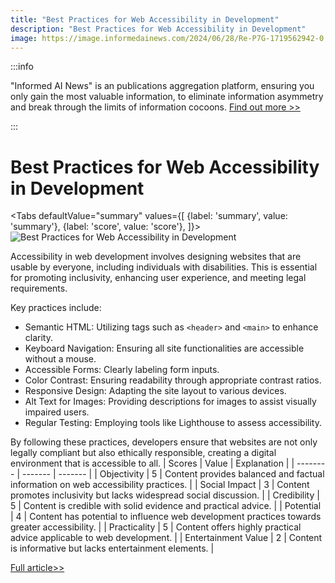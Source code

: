 ```yaml
---
title: "Best Practices for Web Accessibility in Development"
description: "Best Practices for Web Accessibility in Development"
image: https://image.informedainews.com/2024/06/28/Re-P7G-1719562942-0.jpg
---
```



:::info

"Informed AI News" is an publications aggregation platform, ensuring you only gain the most valuable information, to eliminate information asymmetry and break through the limits of information cocoons.  [Find out more >>](/)

:::

# Best Practices for Web Accessibility in Development


<Tabs
	defaultValue="summary"
	values={[
	{label: 'summary', value: 'summary'},
	{label: 'score', value: 'score'},
]}>
<TabItem value="summary">
<img
  src="https://image.informedainews.com/2024/06/28/Re-P7G-1719562942-0.jpg"
  alt="Best Practices for Web Accessibility in Development"
/>



Accessibility in web development involves designing websites that are usable by everyone, including individuals with disabilities. This is essential for promoting inclusivity, enhancing user experience, and meeting legal requirements.

Key practices include:
- Semantic HTML: Utilizing tags such as `<header>` and `<main>` to enhance clarity.
- Keyboard Navigation: Ensuring all site functionalities are accessible without a mouse.
- Accessible Forms: Clearly labeling form inputs.
- Color Contrast: Ensuring readability through appropriate contrast ratios.
- Responsive Design: Adapting the site layout to various devices.
- Alt Text for Images: Providing descriptions for images to assist visually impaired users.
- Regular Testing: Employing tools like Lighthouse to assess accessibility.

By following these practices, developers ensure that websites are not only legally compliant but also ethically responsible, creating a digital environment that is accessible to all.
</TabItem>
<TabItem value="score">
	| Scores     | Value   | Explanation |
	| -------- | ------- | ------- |
	| Objectivity  | 5    | Content provides balanced and factual information on web accessibility practices.    |
	| Social Impact | 3     | Content promotes inclusivity but lacks widespread social discussion.    |
	| Credibility    | 5    | Content is credible with solid evidence and practical advice.    |
	| Potential    | 4    | Content has potential to influence web development practices towards greater accessibility.    |
	| Practicality    | 5    | Content offers highly practical advice applicable to web development.    |
	| Entertainment Value    | 2    | Content is informative but lacks entertainment elements.    |
</TabItem>
</Tabs>

[Full article>>](https://www.freecodecamp.org/news/best-practices-for-accessibility-in-web-development/)
